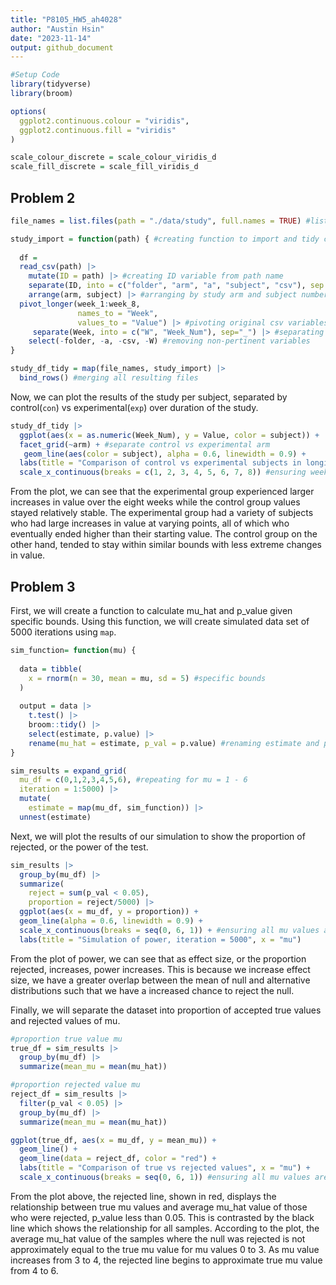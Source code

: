 ```yaml
---
title: "P8105_HW5_ah4028"
author: "Austin Hsin"
date: "2023-11-14"
output: github_document
---
```


```r
#Setup Code
library(tidyverse)
library(broom)

options(
  ggplot2.continuous.colour = "viridis",
  ggplot2.continuous.fill = "viridis"
)

scale_colour_discrete = scale_colour_viridis_d
scale_fill_discrete = scale_fill_viridis_d
```

## Problem 2

```r
file_names = list.files(path = "./data/study", full.names = TRUE) #list of all csv file names

study_import = function(path) { #creating function to import and tidy csv files
  
  df =
  read_csv(path) |>
    mutate(ID = path) |> #creating ID variable from path name
    separate(ID, into = c("folder", "arm", "a", "subject", "csv"), sep = c(13, 16, 17, 19)) |> #separating ID into relevant sections
    arrange(arm, subject) |> #arranging by study arm and subject number
  pivot_longer(week_1:week_8,
               names_to = "Week",
               values_to = "Value") |> #pivoting original csv variables into `Week` and `Value`
     separate(Week, into = c("W", "Week_Num"), sep="_") |> #separating `Week` to obtain week number
    select(-folder, -a, -csv, -W) #removing non-pertinent variables
}

study_df_tidy = map(file_names, study_import) |>
  bind_rows() #merging all resulting files
```

Now, we can plot the results of the study per subject, separated by control(`con`) vs experimental(`exp`) over duration of the study.

```r
study_df_tidy |> 
  ggplot(aes(x = as.numeric(Week_Num), y = Value, color = subject)) +
  facet_grid(~arm) + #separate control vs experimental arm
   geom_line(aes(color = subject), alpha = 0.6, linewidth = 0.9) +
  labs(title = "Comparison of control vs experimental subjects in longitudinal study", x = "Week") + #title and x axis label
  scale_x_continuous(breaks = c(1, 2, 3, 4, 5, 6, 7, 8)) #ensuring week 1 through 8
```

From the plot, we can see that the experimental group experienced larger increases in value over the eight weeks while the control group values stayed relatively stable. The experimental group had a variety of subjects who had large increases in value at varying points, all of which who eventually ended higher than their starting value. The control group on the other hand, tended to stay within similar bounds with less extreme changes in value.

## Problem 3

First, we will create a function to calculate mu_hat and p_value given specific bounds. Using this function, we will create simulated data set of 5000 iterations using `map`.

```r
sim_function= function(mu) {
  
  data = tibble(
    x = rnorm(n = 30, mean = mu, sd = 5) #specific bounds
  )
  
  output = data |> 
    t.test() |> 
    broom::tidy() |>
    select(estimate, p.value) |>
    rename(mu_hat = estimate, p_val = p.value) #renaming estimate and p.value from t.test
}

sim_results = expand_grid(
  mu_df = c(0,1,2,3,4,5,6), #repeating for mu = 1 - 6
  iteration = 1:5000) |> 
  mutate(
    estimate = map(mu_df, sim_function)) |>
  unnest(estimate) 
```

Next, we will plot the results of our simulation to show the proportion of rejected, or the power of the test. 

```r
sim_results |>
  group_by(mu_df) |>
  summarize(
    reject = sum(p_val < 0.05),
    proportion = reject/5000) |>
  ggplot(aes(x = mu_df, y = proportion)) + 
  geom_line(alpha = 0.6, linewidth = 0.9) + 
  scale_x_continuous(breaks = seq(0, 6, 1)) + #ensuring all mu values are shown
  labs(title = "Simulation of power, iteration = 5000", x = "mu")
```

From the plot of power, we can see that as effect size, or the proportion rejected, increases, power increases. This is because we increase effect size, we have a greater overlap between the mean of null and alternative distributions such that we have a increased chance to reject the null.

Finally, we will separate the dataset into proportion of accepted true values and rejected values of mu.

```r
#proportion true value mu
true_df = sim_results |>
  group_by(mu_df) |>
  summarize(mean_mu = mean(mu_hat))

#proportion rejected value mu
reject_df = sim_results |>
  filter(p_val < 0.05) |>
  group_by(mu_df) |>
  summarize(mean_mu = mean(mu_hat))

ggplot(true_df, aes(x = mu_df, y = mean_mu)) +
  geom_line() +
  geom_line(data = reject_df, color = "red") +
  labs(title = "Comparison of true vs rejected values", x = "mu") +
  scale_x_continuous(breaks = seq(0, 6, 1)) #ensuring all mu values are shown
```

From the plot above, the rejected line, shown in red, displays the relationship between true mu values and average mu_hat value of those who were rejected, p_value less than 0.05. This is contrasted by the black line which shows the relationship for all samples. 
According to the plot, the average mu_hat value of the samples where the null was rejected is not approximately equal to the true mu value for mu values 0 to 3. As mu value increases from 3 to 4, the rejected line begins to approximate true mu value from 4 to 6.
